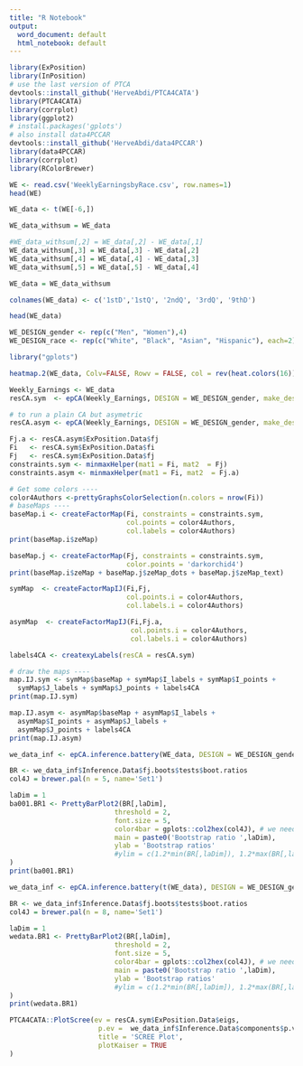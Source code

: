 ```yaml
---
title: "R Notebook"
output:
  word_document: default
  html_notebook: default
---
```



```r
library(ExPosition)
library(InPosition)
# use the last version of PTCA
devtools::install_github('HerveAbdi/PTCA4CATA')
library(PTCA4CATA)
library(corrplot)
library(ggplot2)
# install.packages('gplots')
# also install data4PCCAR
devtools::install_github('HerveAbdi/data4PCCAR')
library(data4PCCAR)
library(corrplot)
library(RColorBrewer)
```


```r
WE <- read.csv('WeeklyEarningsbyRace.csv', row.names=1)
head(WE)
```


```r


WE_data <- t(WE[-6,])

WE_data_withsum = WE_data

#WE_data_withsum[,2] = WE_data[,2] - WE_data[,1]
WE_data_withsum[,3] = WE_data[,3] - WE_data[,2]
WE_data_withsum[,4] = WE_data[,4] - WE_data[,3]
WE_data_withsum[,5] = WE_data[,5] - WE_data[,4]

WE_data = WE_data_withsum

colnames(WE_data) <- c('1stD','1stQ', '2ndQ', '3rdQ', '9thD')

head(WE_data)

```


```r

WE_DESIGN_gender <- rep(c("Men", "Women"),4)
WE_DESIGN_race <- rep(c("White", "Black", "Asian", "Hispanic"), each=2)

```


```r
library("gplots")

heatmap.2(WE_data, Colv=FALSE, Rowv = FALSE, col = rev(heat.colors(16))) #brewer.pal(n = 5, name='Set1'))
```

```r
Weekly_Earnings <- WE_data
resCA.sym  <- epCA(Weekly_Earnings, DESIGN = WE_DESIGN_gender, make_design_nominal = TRUE, symmetric = TRUE)
```

```r

# to run a plain CA but asymetric
resCA.asym <- epCA(Weekly_Earnings, DESIGN = WE_DESIGN_gender, make_design_nominal = TRUE, symmetric = FALSE)

```



```r
Fj.a <- resCA.asym$ExPosition.Data$fj
Fi   <- resCA.sym$ExPosition.Data$fi
Fj   <- resCA.sym$ExPosition.Data$fj
constraints.sym <- minmaxHelper(mat1 = Fi, mat2  = Fj)
constraints.asym <- minmaxHelper(mat1 = Fi, mat2  = Fj.a)

```

```r
# Get some colors ----
color4Authors <-prettyGraphsColorSelection(n.colors = nrow(Fi))
# baseMaps ----
baseMap.i <- createFactorMap(Fi, constraints = constraints.sym,
                             col.points = color4Authors,
                             col.labels = color4Authors)
print(baseMap.i$zeMap)

```

```r
baseMap.j <- createFactorMap(Fj, constraints = constraints.sym,
                             color.points = 'darkorchid4')
print(baseMap.i$zeMap + baseMap.j$zeMap_dots + baseMap.j$zeMap_text)


```

```r
symMap  <- createFactorMapIJ(Fi,Fj,
                             col.points.i = color4Authors,
                             col.labels.i = color4Authors)

asymMap  <- createFactorMapIJ(Fi,Fj.a,
                              col.points.i = color4Authors,
                              col.labels.i = color4Authors)

labels4CA <- createxyLabels(resCA = resCA.sym)

# draw the maps ----
map.IJ.sym <- symMap$baseMap + symMap$I_labels + symMap$I_points +
  symMap$J_labels + symMap$J_points + labels4CA
print(map.IJ.sym)
```

```r
map.IJ.asym <- asymMap$baseMap + asymMap$I_labels + 
  asymMap$I_points + asymMap$J_labels + 
  asymMap$J_points + labels4CA
print(map.IJ.asym)

```



```r
we_data_inf <- epCA.inference.battery(WE_data, DESIGN = WE_DESIGN_gender, make_design_nominal = TRUE)

```

```r

BR <- we_data_inf$Inference.Data$fj.boots$tests$boot.ratios
col4J = brewer.pal(n = 5, name='Set1')

laDim = 1
ba001.BR1 <- PrettyBarPlot2(BR[,laDim],
                          threshold = 2,
                          font.size = 5,
                          color4bar = gplots::col2hex(col4J), # we need hex code
                          main = paste0('Bootstrap ratio ',laDim),
                          ylab = 'Bootstrap ratios'
                          #ylim = c(1.2*min(BR[,laDim]), 1.2*max(BR[,laDim]))
)
print(ba001.BR1)

```

```r
we_data_inf <- epCA.inference.battery(t(WE_data), DESIGN = WE_DESIGN_gender, make_design_nominal = TRUE)

BR <- we_data_inf$Inference.Data$fj.boots$tests$boot.ratios
col4J = brewer.pal(n = 8, name='Set1')

laDim = 1
wedata.BR1 <- PrettyBarPlot2(BR[,laDim],
                          threshold = 2,
                          font.size = 5,
                          color4bar = gplots::col2hex(col4J), # we need hex code
                          main = paste0('Bootstrap ratio ',laDim),
                          ylab = 'Bootstrap ratios'
                          #ylim = c(1.2*min(BR[,laDim]), 1.2*max(BR[,laDim]))
)
print(wedata.BR1)
```


```r
PTCA4CATA::PlotScree(ev = resCA.sym$ExPosition.Data$eigs,
                      p.ev =  we_data_inf$Inference.Data$components$p.vals,
                      title = 'SCREE Plot',
                      plotKaiser = TRUE
)
```

